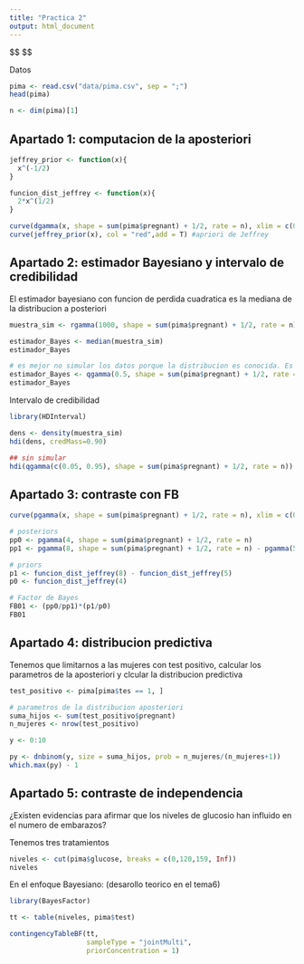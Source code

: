 ```yaml
---
title: "Practica 2"
output: html_document
---
```


$$
\begin{align}

H_0: \theta \in \Theta_0 \\
H_1: \theta \in \Theta_1 \\


\implies FB_{01} &= \frac{\mathbb{P}(Datos | H_0)}{\mathbb{P}(Datos | H_1)} \\

& = \frac{\mathbb{P}(H_0 | Datos)}{\mathbb{P}(H_1 | Datos)} \frac{\mathbb{P}(H_1)}{\mathbb{P}(H_0)}

\end{align}
$$


Datos
```r
pima <- read.csv("data/pima.csv", sep = ";")
head(pima)

n <- dim(pima)[1]
```

## Apartado 1: computacion de la aposteriori

```r
jeffrey_prior <- function(x){
  x^(-1/2)
}

funcion_dist_jeffrey <- function(x){
  2*x^(1/2)
}

curve(dgamma(x, shape = sum(pima$pregnant) + 1/2, rate = n), xlim = c(0,10))
curve(jeffrey_prior(x), col = "red",add = T) #apriori de Jeffrey
```


## Apartado 2: estimador Bayesiano y intervalo de credibilidad
El estimador bayesiano con funcion de perdida cuadratica es la mediana de la distribucion a posteriori
```r
muestra_sim <- rgamma(1000, shape = sum(pima$pregnant) + 1/2, rate = n)

estimador_Bayes <- median(muestra_sim)
estimador_Bayes

# es mejor no simular los datos porque la distribucion es conocida. Es bastante hacer asi
estimador_Bayes <- qgamma(0.5, shape = sum(pima$pregnant) + 1/2, rate = n)
estimador_Bayes
```

Intervalo de credibilidad
```r
library(HDInterval)

dens <- density(muestra_sim)
hdi(dens, credMass=0.90)

## sin simular
hdi(qgamma(c(0.05, 0.95), shape = sum(pima$pregnant) + 1/2, rate = n))
```

## Apartado 3: contraste con FB
```r
curve(pgamma(x, shape = sum(pima$pregnant) + 1/2, rate = n), xlim = c(0,10))

```

```r
# posteriors
pp0 <- pgamma(4, shape = sum(pima$pregnant) + 1/2, rate = n)
pp1 <- pgamma(8, shape = sum(pima$pregnant) + 1/2, rate = n) - pgamma(5, shape = sum(pima$pregnant) + 1/2, rate = n) 

# priors
p1 <- funcion_dist_jeffrey(8) - funcion_dist_jeffrey(5)
p0 <- funcion_dist_jeffrey(4)

# Factor de Bayes
FB01 <- (pp0/pp1)*(p1/p0)
FB01
```

## Apartado 4: distribucion predictiva
Tenemos que limitarnos a las mujeres con test positivo, calcular los parametros de la aposteriori y clcular la distribucion predictiva
```r
test_positivo <- pima[pima$tes == 1, ]

# parametros de la distribucion aposteriori
suma_hijos <- sum(test_positivo$pregnant)
n_mujeres <- nrow(test_positivo)

y <- 0:10

py <- dnbinom(y, size = suma_hijos, prob = n_mujeres/(n_mujeres+1))
which.max(py) - 1
```

## Apartado 5: contraste de independencia

¿Existen evidencias para afirmar que los niveles de glucosio han influido en el numero de embarazos?

Tenemos tres tratamientos
```r
niveles <- cut(pima$glucose, breaks = c(0,120,159, Inf))
niveles

```


En el enfoque Bayesiano: (desarollo teorico en el tema6)
```r
library(BayesFactor)

tt <- table(niveles, pima$test)

contingencyTableBF(tt, 
                   sampleType = "jointMulti",
                   priorConcentration = 1)
```




